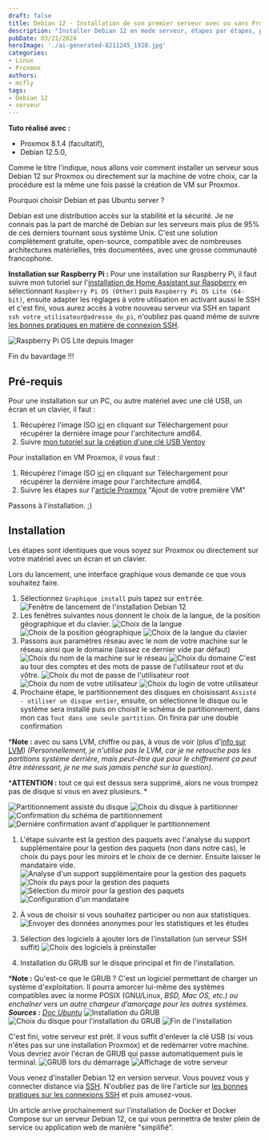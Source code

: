 ```yaml
---
draft: false
title: Debian 12 - Installation de son premier serveur avec ou sans Proxmox
description: "Installer Debian 12 en mode serveur, étapes par étapes, pour y déployer des services et des applications web ou autres"
pubDate: 03/21/2024
heroImage: './ai-generated-8211245_1920.jpg'
categories: 
- Linux
- Proxmox
authors: 
- mcfly
tags:
- Debian 12
- serveur
---
```


**Tuto réalisé avec :**
* Proxmox 8.1.4 (facultatif),
* Debian 12.5.0,

Comme le titre l'indique, nous allons voir comment installer un serveur sous Debian 12 sur Proxmox ou directement sur la machine de votre choix, car la procédure est la même une fois passé la création de VM sur Proxmox.

Pourquoi choisir Debian et pas Ubuntu server ?

Debian est une distribution accès sur la stabilité et la sécurité. Je ne connais pas la part de marché de Debian sur les serveurs mais plus de 95% de ces derniers tournant sous système Unix. C'est une solution complètement gratuite, open-source, compatible avec de nombreuses architectures matérielles, très documentées, avec une grosse communauté francophone.

**Installation sur Raspberry Pi :**
Pour une installation sur Raspberry Pi, il faut suivre mon tutoriel sur l'[installation de Home Assistant sur Raspberry](/blog/ha_haos_installation/) en sélectionnant `Raspberry Pi OS (Other)` puis `Raspberry Pi OS Lite (64-bit)`, ensuite adapter les réglages à votre utilisation en activant aussi le SSH et c'est fini, vous aurez accès à votre nouveau serveur via SSH en tapant `ssh votre_utilisateur@adresse_du_pi`, n'oubliez pas quand même de suivre [les bonnes pratiques en matière de connexion SSH](/blog/linux_connexion_ssh/).

![Raspberry Pi OS Lite depuis Imager](./img/raspberrypios_via_imager.gif)


Fin du bavardage !!!

## Pré-requis
Pour une installation sur un PC, ou autre matériel avec une clé USB, un écran et un clavier, il faut :
1. Récupérez l'image ISO [ici](https://www.debian.org/) en cliquant sur Téléchargement pour récupérer la dernière image pour l'architecture amd64.
1. Suivre [mon tutoriel sur la création d'une clé USB Ventoy](/blog/ventoy_installation_update/)

Pour installation en VM Proxmox, il vous faut :
1. Récupérez l'image ISO [ici](https://www.debian.org/) en cliquant sur Téléchargement pour récupérer la dernière image pour l'architecture amd64.
1. Suivre les étapes sur l'[article Proxmox](/blog/proxmox_installation/) "Ajout de votre première VM"

Passons à l'installation. ;)

## Installation
Les étapes sont identiques que vous soyez sur Proxmox ou directement sur votre matériel avec un écran et un clavier.

Lors du lancement, une interface graphique vous demande ce que vous souhaitez faire.
1. Sélectionnez `Graphique install` puis tapez sur <kbd>entrée</kbd>.
![Fenêtre de lancement de l'installation Debian 12](./img/debian_intallation_lancement.png)
1. Les fenêtres suivantes nous donnent le choix de la langue, de la position géographique et du clavier.
![Choix de la langue](./img/debian_intallation_general_langue.png)
![Choix de la position géographique](./img/debian_intallation_general_geographie.png)
![Choix de la langue du clavier](./img/debian_intallation_general_clavier.png)
1. Passons aux paramètres réseau avec le nom de votre machine sur le réseau ainsi que le domaine (laissez ce dernier vide par défaut)
![Choix du nom de la machine sur le réseau](./img/debian_intallation_reseau_nom_machine.png)
![Choix du domaine](./img/debian_intallation_reseau_domaine.png)
C'est au tour des comptes et des mots de passe de l'utilisateur root et du vôtre.
![Choix du mot de passe de l'utilisateur root](./img/debian_intallation_utilisateur_root.png)
![Choix du nom de votre utilisateur](./img/debian_intallation_utilisateur_nom.png)
![Choix du login de votre utilisateur](./img/debian_intallation_utilisateur_login.png)
1. Prochaine étape, le partitionnement des disques en choisissant `Assisté - utiliser un disque entier`, ensuite, on sélectionne le disque ou le système sera installé puis on choisit le schéma de partitionnement, dans mon cas `Tout dans une seule partition`. On finira par une double confirmation

***Note :** avec ou sans LVM, chiffre ou pas, à vous de voir (plus d'[info sur LVM](https://doc.ubuntu-fr.org/lvm)) *(Personnellement, je n'utilise pas le LVM, car je ne retouche pas les partitions système derrière, mais peut-être que pour le chiffrement ça peut être intéressant, je ne me suis jamais penché sur la question)*.

***ATTENTION :** tout ce qui est dessus sera supprimé, alors ne vous trompez pas de disque si vous en avez plusieurs. *

![Partitionnement assisté du disque](./img/debian_intallation_disque_partitionnement_assiste.png)
![Choix du disque à partitionner](./img/debian_intallation_disque_selection.png)
![Confirmation du schéma de partitionnement](./img/debian_intallation_disque_confirmation.png)
![Dernière confirmation avant d'appliquer le partitionnement](./img/debian_intallation_disque_confirmation_2.png)

1. L'étape suivante est la gestion des paquets avec l'analyse du support supplémentaire pour la gestion des paquets (non dans notre cas), le choix du pays pour les miroirs et le choix de ce dernier. Ensuite laisser le mandataire vide.
![Analyse d'un support supplémentaire pour la gestion des paquets](./img/debian_intallation_outil_gestion_paquets.png)
![Choix du pays pour la gestion des paquets](./img/debian_intallation_outil_gestion_paquets_pays.png)
![Sélection du miroir pour la gestion des paquets](./img/debian_intallation_outil_gestion_paquet_mirroir.png)
![Configuration d'un mandataire](./img/debian_intallation_outil_gestion_paquet_mandataire.png)
1. À vous de choisir si vous souhaitez participer ou non aux statistiques.
![Envoyer des données anonymes pour les statistiques et les études](./img/debian_intallation_participation_statistique.png)

1. Sélection des logiciels à ajouter lors de l'installation (un serveur SSH suffit)
![Choix des logiciels à préinstaller](./img/debian_intallation_selection_logiciels.png)

1. Installation du GRUB sur le disque principal et fin de l'installation.

***Note :** Qu'est-ce que le GRUB ? C'est un logiciel permettant de charger un système d'exploitation. Il pourra amorcer lui-même des systèmes compatibles avec la norme POSIX (GNU/Linux, *BSD, Mac OS, etc.) ou enchaîner vers un autre chargeur d’amorçage pour les autres systèmes. **Sources :** [Doc Ubuntu](https://doc.ubuntu-fr.org/grub-pc)*
![Installation du GRUB](./img/debian_intallation_grub.png)
![Choix du disque pour l'installation du GRUB](./img/debian_intallation_grub_disque.png)
![Fin de l'installation](./img/debian_intallation_terminee.png)


C'est fini, votre serveur est prêt. Il vous suffit d'enlever la clé USB (si vous n'êtes pas sur une installation Proxmox) et de redémarrer votre machine. Vous devriez avoir l'écran de GRUB qui passe automatiquement puis le terminal.
![GRUB lors du démarrage](./img/debian_demarrage_grub.png)
![Affichage de votre serveur](./img/debian_demarrage_terminal.png)

Vous venez d'installer Debian 12 en version serveur. Vous pouvez vous y connecter distance via [SSH](/blog/linux_connexion_ssh). N'oubliez pas de lire l'article sur [les bonnes pratiques sur les connexions SSH](/blog/linux_connexion_ssh/) et puis amusez-vous.

Un article arrive prochainement sur l'installation de Docker et Docker Compose sur un serveur Debian 12, ce qui vous permettra de tester plein de service ou application web de manière "simplifié".